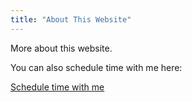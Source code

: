 ```yaml
---
title: "About This Website"
---
```


More about this website.

You can also schedule time with me here:

<!-- Calendly link widget begin -->
<link href="https://assets.calendly.com/assets/external/widget.css" rel="stylesheet">
<script src="https://assets.calendly.com/assets/external/widget.js" type="text/javascript" async></script>
<a href="" onclick="Calendly.initPopupWidget({url: 'https://calendly.com/kerchner'});return false;">Schedule time with me</a>
<!-- Calendly link widget end -->